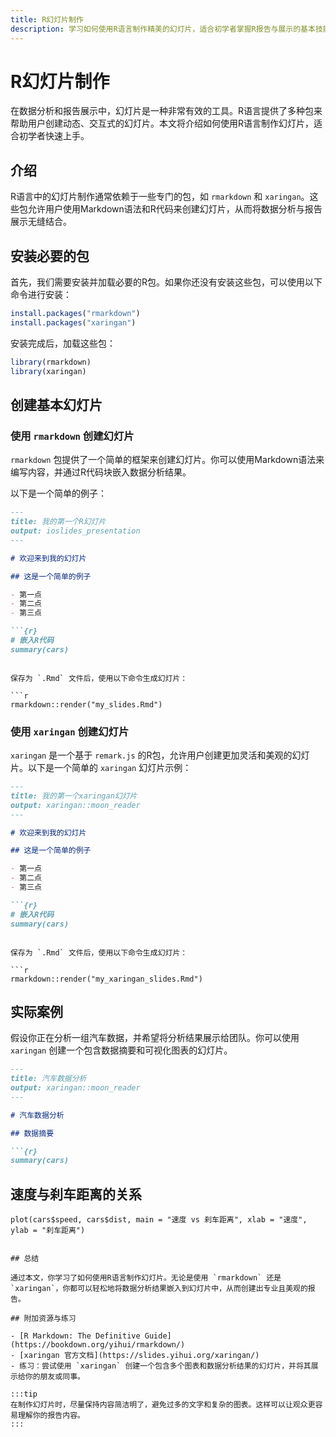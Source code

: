 ```yaml
---
title: R幻灯片制作
description: 学习如何使用R语言制作精美的幻灯片，适合初学者掌握R报告与展示的基本技能。
---
```


# R幻灯片制作

在数据分析和报告展示中，幻灯片是一种非常有效的工具。R语言提供了多种包来帮助用户创建动态、交互式的幻灯片。本文将介绍如何使用R语言制作幻灯片，适合初学者快速上手。

## 介绍

R语言中的幻灯片制作通常依赖于一些专门的包，如 `rmarkdown` 和 `xaringan`。这些包允许用户使用Markdown语法和R代码来创建幻灯片，从而将数据分析与报告展示无缝结合。

## 安装必要的包

首先，我们需要安装并加载必要的R包。如果你还没有安装这些包，可以使用以下命令进行安装：

```r
install.packages("rmarkdown")
install.packages("xaringan")
```

安装完成后，加载这些包：

```r
library(rmarkdown)
library(xaringan)
```

## 创建基本幻灯片

### 使用 `rmarkdown` 创建幻灯片

`rmarkdown` 包提供了一个简单的框架来创建幻灯片。你可以使用Markdown语法来编写内容，并通过R代码块嵌入数据分析结果。

以下是一个简单的例子：

```markdown
---
title: 我的第一个R幻灯片
output: ioslides_presentation
---

# 欢迎来到我的幻灯片

## 这是一个简单的例子

- 第一点
- 第二点
- 第三点

```{r}
# 嵌入R代码
summary(cars)
```
```

保存为 `.Rmd` 文件后，使用以下命令生成幻灯片：

```r
rmarkdown::render("my_slides.Rmd")
```

### 使用 `xaringan` 创建幻灯片

`xaringan` 是一个基于 `remark.js` 的R包，允许用户创建更加灵活和美观的幻灯片。以下是一个简单的 `xaringan` 幻灯片示例：

```markdown
---
title: 我的第一个xaringan幻灯片
output: xaringan::moon_reader
---

# 欢迎来到我的幻灯片

## 这是一个简单的例子

- 第一点
- 第二点
- 第三点

```{r}
# 嵌入R代码
summary(cars)
```
```

保存为 `.Rmd` 文件后，使用以下命令生成幻灯片：

```r
rmarkdown::render("my_xaringan_slides.Rmd")
```

## 实际案例

假设你正在分析一组汽车数据，并希望将分析结果展示给团队。你可以使用 `xaringan` 创建一个包含数据摘要和可视化图表的幻灯片。

```markdown
---
title: 汽车数据分析
output: xaringan::moon_reader
---

# 汽车数据分析

## 数据摘要

```{r}
summary(cars)
```

## 速度与刹车距离的关系

```{r}
plot(cars$speed, cars$dist, main = "速度 vs 刹车距离", xlab = "速度", ylab = "刹车距离")
```
```

## 总结

通过本文，你学习了如何使用R语言制作幻灯片。无论是使用 `rmarkdown` 还是 `xaringan`，你都可以轻松地将数据分析结果嵌入到幻灯片中，从而创建出专业且美观的报告。

## 附加资源与练习

- [R Markdown: The Definitive Guide](https://bookdown.org/yihui/rmarkdown/)
- [xaringan 官方文档](https://slides.yihui.org/xaringan/)
- 练习：尝试使用 `xaringan` 创建一个包含多个图表和数据分析结果的幻灯片，并将其展示给你的朋友或同事。

:::tip
在制作幻灯片时，尽量保持内容简洁明了，避免过多的文字和复杂的图表。这样可以让观众更容易理解你的报告内容。
:::